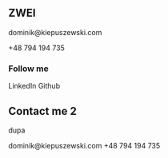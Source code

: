 ## ZWEI

<!-- <Section> -->

<!-- ### Mail me -->

<Row>
<Column>
<Tile subtitle="Mail me" title="Do it!">dominik@kiepuszewski.com</Tile>
</Column>
<Column>

<Tile subtitle="Call me" title="Do it!" dark>+48 794 194 735</Tile>
</Column>
</Row>


### Follow me




<Row>
  <Tile col dark>LinkedIn</Tile>
  <Tile col dark>Github</Tile>
</Row>

<!-- </Section> -->

<Section>

## Contact me 2 

dupa


<!-- 
@Email
https://stackoverflow.com/questions/23002711/how-to-show-email-addresses-on-the-website-to-avoid-spams
https://stackoverflow.com/questions/19359202/safe-way-to-display-email-address-and-contact-number/19361107#19361107
http://webmade.org/porady/zabezpieczenie-spam.php

https://www.w3schools.com/tags/tag_address.asp
-->
<Container row noGutter>
  <Tile title="E-mail"   gutterRight col={6}>dominik@kiepuszewski.com</Tile>
  <Tile title="Phone"    gutterRight col dark>+48 794 194 735</Tile>
  <Tile title="LinkedIn" gutterRight col dark />
  <Tile title="Github"   gutterRight col dark />
</Container>
</Section>
